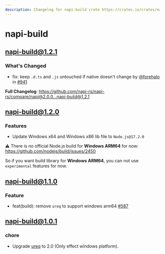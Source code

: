 ```yaml
---
description: Changelog for napi-build crate https://crates.io/crates/napi-build
---
```


# napi-build

## [napi-build@1.2.1](https://github.com/napi-rs/napi-rs/releases/tag/napi-build%401.2.1)

### What's Changed

- fix: keep `.d.ts` and `.js` untouched if native doesn't change by [@forehalo](https://github.com/forehalo) in [#941](https://github.com/napi-rs/napi-rs/pull/941)

**Full Changelog**: https://github.com/napi-rs/napi-rs/compare/napi@2.0.0...napi-build@1.2.1

## [napi-build@1.2.0](https://github.com/napi-rs/napi-rs/releases/tag/napi-build%401.2.0)

### Features

- Update Windows x64 and Windows x86 lib file to `Node.js@17.2.0`

⚠️ There is no official Node.js build for **Windows ARM64** for now: https://github.com/nodejs/build/issues/2450

So if you want build library for **Windows ARM64**, you can not use `experimental` features for now.

## [napi-build@1.1.0](https://github.com/napi-rs/napi-rs/releases/tag/napi-build%401.1.0)

### Feature

- feat(build): remove `ureq` to support windows arm64 [#587](https://github.com/napi-rs/napi-rs/pull/587)

## [napi-build@1.0.1](https://github.com/napi-rs/napi-rs/releases/tag/napi-build%401.0.1)

### chore

- Upgrade [ureq](https://github.com/algesten/ureq) to 2.0 (Only effect windows platform).
